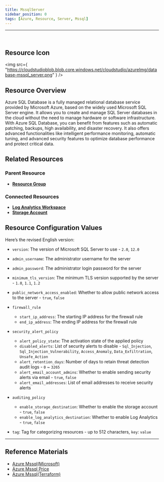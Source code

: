 ```yaml
---
title: MssqlServer
sidebar_position: 0
tags: [Azure, Resource, Server, Mssql]
---
```


<hr />
<br />

## Resource Icon

<img
    src={
        "https://cloudstudioblob.blob.core.windows.net/cloudstudio/azureImg/database-mssql_server.png"
    }
/>

## Resource Overview


Azure SQL Database is a fully managed relational database service provided by Microsoft Azure, based on the widely used Microsoft SQL Server engine. 
It allows you to create and manage SQL Server databases in the cloud without the need to manage hardware or software infrastructure.
With Azure SQL Database, you can benefit from features such as automatic patching, backups, high availability, and disaster recovery. 
It also offers advanced functionalities like intelligent performance monitoring, automatic tuning, and advanced security features to optimize database performance and protect critical data.

## Related Resources

### Parent Resource

-   [**Resource Group**](https://docs.cstudio.app/docs/resource/azure/Base/ResourceGroup)

### Connected Resources

-   [**Log Analytics Workspace**](https://docs.cstudio.app/docs/resource/azure/LogAnalytics/LogAnalyticsWorkspace)
-   [**Storage Account**](https://docs.cstudio.app/docs/resource/azure/Storage/StorageAccount)

## Resource Configuration Values

Here’s the revised English version:

-   `version`: The version of Microsoft SQL Server to use - `2.0`, `12.0`

-   `admin_username`: The administrator username for the server

-   `admin_password`: The administrator login password for the server

-   `minimum_tls_version`: The minimum TLS version supported by the server - `1.0`, `1.1`, `1.2`

-   `public_network_access_enabled`: Whether to allow public network access to the server - `true`, `false`

-   `firewall_rule`

    -   `start_ip_address`: The starting IP address for the firewall rule
    -   `end_ip_address`: The ending IP address for the firewall rule

-   `security_alert_policy`

    -   `alert_policy_state`: The activation state of the applied policy
    -   `disabled_alerts`: List of security alerts to disable - `Sql_Injection`, `Sql_Injection_Vulnerability`, `Access_Anomaly`, `Data_Exfiltration`, `Unsafe_Action`
    -   `alert_retention_days`: Number of days to retain threat detection audit logs - `0` ~ `3265`
    -   `alert_email_account_admins`: Whether to enable sending security alerts via email - `true`, `false`
    -   `alert_email_addresses`: List of email addresses to receive security alerts

-   `auditing_policy`

    -   `enable_storage_destination`: Whether to enable the storage account - `true`, `false`
    -   `enable_log_analytics_destination`: Whether to enable Log Analytics - `true`, `false`

-   `tag`: Tag for categorizing resources - up to 512 characters, `key`: `value`

---

## Reference Materials

-   [Azure Mssql(Microsoft)](https://learn.microsoft.com/ko-kr/azure/azure-sql/database/sql-database-paas-overview?view=azuresql)
-   [Azure Mssql Price](https://azure.microsoft.com/ko-kr/pricing/details/azure-sql-database/single/)
-   [Azure Mssql(Terraform)](https://registry.terraform.io/providers/hashicorp/azurerm/latest/docs/resources/mssql_server)
